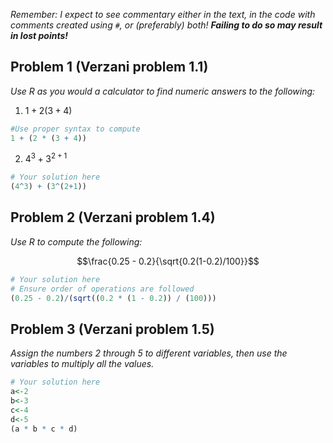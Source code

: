 
*Remember: I expect to see commentary either in the text, in the code with comments created using `#`, or (preferably) both! **Failing to do so may result in lost points!***

## Problem 1 (Verzani problem 1.1)
*Use R as you would a calculator to find numeric answers to the following:*

1. $1 + 2(3 + 4)$

```{r}
#Use proper syntax to compute
1 + (2 * (3 + 4))
```

2. $4^3 + 3^{2 + 1}$

```{r}
# Your solution here
(4^3) + (3^(2+1))
```

## Problem 2 (Verzani problem 1.4)
*Use R to compute the following:*

$$\frac{0.25 - 0.2}{\sqrt{0.2(1-0.2)/100}}$$

```{r}
# Your solution here
# Ensure order of operations are followed
(0.25 - 0.2)/(sqrt((0.2 * (1 - 0.2)) / (100)))
```

## Problem 3 (Verzani problem 1.5)
*Assign the numbers 2 through 5 to different variables, then use the variables to multiply all the values.*

```{r}
# Your solution here
a<-2
b<-3
c<-4
d<-5
(a * b * c * d)
```

